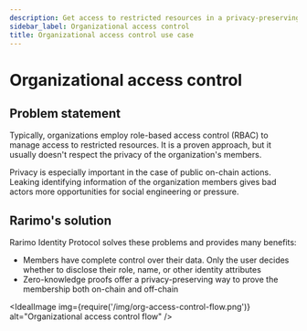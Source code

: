 ```yaml
---
description: Get access to restricted resources in a privacy-preserving way
sidebar_label: Organizational access control
title: Organizational access control use case
---
```


# Organizational access control

## Problem statement

Typically, organizations employ role-based access control (RBAC) to manage access to restricted resources. It is a proven approach, but it usually doesn't respect the privacy of the organization's members.

Privacy is especially important in the case of public on-chain actions. Leaking identifying information of the organization members gives bad actors more opportunities for social engineering or pressure.

## Rarimo's solution

Rarimo Identity Protocol solves these problems and provides many benefits:
- Members have complete control over their data. Only the user decides whether to disclose their role, name, or other identity attributes
- Zero-knowledge proofs offer a privacy-preserving way to prove the membership both on-chain and off-chain

<IdealImage img={require('/img/org-access-control-flow.png')} alt="Organizational access control flow" />
